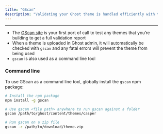 ```yaml
---
title: "GScan"
description: "Validating your Ghost theme is handled efficiently with the GScan tool. GScan will check your theme for errors, deprecations and compatibility issues. GScan is used in several ways:"
---
```


***

* The [GScan site](https://gscan.ghost.org) is your first port of call to test any themes that you’re building to get a full validation report
* When a theme is uploaded in Ghost admin, it will automatically be checked with `gscan` and any fatal errors will prevent the theme from being used
* `gscan` is also used as a command line tool

### Command line

To use GScan as a command line tool, globally install the `gscan` npm package:

```bash
# Install the npm package
npm install -g gscan

# Use gscan <file path> anywhere to run gscan against a folder
gscan /path/to/ghost/content/themes/casper

# Run gscan on a zip file
gscan -z /path/to/download/theme.zip
```